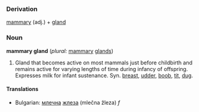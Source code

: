 ===Derivation===
[[mammary]] (adj.) + [[gland]]

===Noun===
'''mammary gland''' (''plural:'' [[mammary]] [[glands]])
# Gland that becomes active on most mammals just before childbirth and remains active for varying lengths of time during infancy of offspring.  Expresses milk for infant sustenance.  Syn. [[breast]], [[udder]], [[boob]], [[tit]], [[dug]].

====Translations====
*Bulgarian: [[млечен|млечна]] [[жлеза]] (mlečna žleza) ''f''